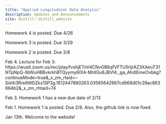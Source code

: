 ```yaml
---
title: "Applied Longitudinal Data Analysis"
description: Updates and Announcements
site: distill::distill_website
---
```



Homework 4 is posted. Due 4/26


Homework 3 is posted. Due 3/29


Homework 2 is posted. Due 3/8  


Feb 4. Lecture for Feb 3: https://wustl.zoom.us/rec/play/fvshjETnV4CNvGB6qfVFTU5rIjrAZ3XAeuT31NTpNpQ-lIbWuHBBvkrkhBTQyymy6lXA-Mt4Gu8JBVI4._ga_AhdIEmeOvbkg?continueMode=true&_x_zm_rtaid=--Sid4i3Rre6WDZks1SP3g.1612447880263.03585642967cd968d01c39ac863664b2&_x_zm_rhtaid=74


Feb 3. Homework 1 has a new due date of 2/13

Feb 1. Homework 1 is posted. Due 2/8. Also, the github link is now fixed

Jan 13th. Welcome to the website! 
